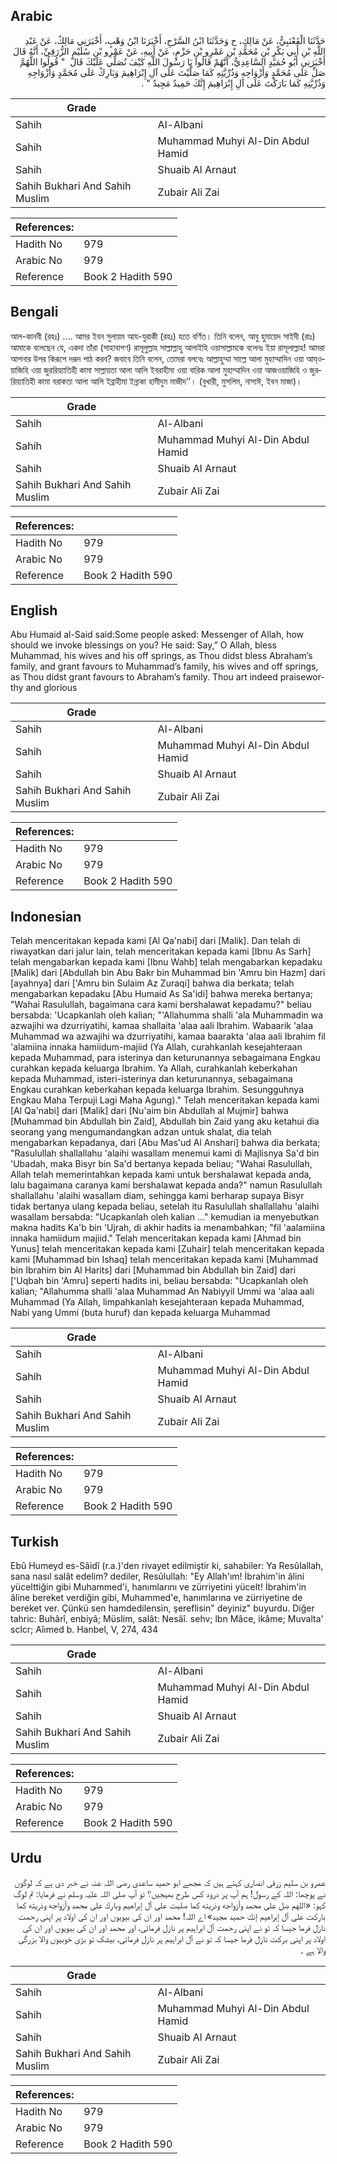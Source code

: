 ## Arabic

<div dir="rtl" lang="ar" style={{fontSize:'larger',backgroundColor:'#f8f9fa',padding:20}}>حَدَّثَنَا الْقَعْنَبِيُّ، عَنْ مَالِكٍ، ح وَحَدَّثَنَا ابْنُ السَّرْحِ، أَخْبَرَنَا ابْنُ وَهْبٍ، أَخْبَرَنِي مَالِكٌ، عَنْ عَبْدِ اللَّهِ بْنِ أَبِي بَكْرِ بْنِ مُحَمَّدِ بْنِ عَمْرِو بْنِ حَزْمٍ، عَنْ أَبِيهِ، عَنْ عَمْرِو بْنِ سُلَيْمٍ الزُّرَقِيِّ، أَنَّهُ قَالَ أَخْبَرَنِي أَبُو حُمَيْدٍ السَّاعِدِيُّ، أَنَّهُمْ قَالُوا يَا رَسُولَ اللَّهِ كَيْفَ نُصَلِّي عَلَيْكَ قَالَ ‏ "‏ قُولُوا اللَّهُمَّ صَلِّ عَلَى مُحَمَّدٍ وَأَزْوَاجِهِ وَذُرِّيَّتِهِ كَمَا صَلَّيْتَ عَلَى آلِ إِبْرَاهِيمَ وَبَارِكْ عَلَى مُحَمَّدٍ وَأَزْوَاجِهِ وَذُرِّيَّتِهِ كَمَا بَارَكْتَ عَلَى آلِ إِبْرَاهِيمَ إِنَّكَ حَمِيدٌ مَجِيدٌ ‏"‏ ‏.‏</div><div style={{backgroundColor:'#f8f9fa',padding:20, marginBottom: 10}}><table>
      <thead>
        <tr>
          <th>Grade</th>
          <th></th>
        </tr>
      </thead>
      <tbody>
<tr><td>Sahih</td><td>Al-Albani</td></tr><tr><td>Sahih</td><td>Muhammad Muhyi Al-Din Abdul Hamid</td></tr><tr><td>Sahih</td><td>Shuaib Al Arnaut</td></tr><tr><td>Sahih Bukhari And Sahih Muslim</td><td>Zubair Ali Zai</td></tr></tbody></table><table>
        <thead>
          <tr>
            <th>References:</th>
            <th></th>
          </tr>
        </thead>
        <tbody><tr><td>Hadith No</td><td>979</td></tr><tr><td>Arabic No</td><td>979</td></tr><tr><td>Reference</td><td>Book 2 Hadith 590</td></tr></tbody></table></div>

## Bengali

<div dir="ltr" lang="bn" style={{fontSize:'larger',backgroundColor:'#f8f9fa',padding:20}}>আল-কানবী (রহঃ) .... আমর ইবন সুলায়ম আয-যুরাকী (রহঃ) হতে বর্ণিত। তিনি বলেন, আবু হুমায়েদ সাইদী (রাঃ) আমাকে বলেছেন যে, একদা তাঁরা (সাহাবাগণ) রাসূলুল্লাহ সাল্লাল্লাহু আলাইহি ওয়াসাল্লামকে বলেনঃ ইয়া রাসূলাল্লাহ! আমরা আপনার উপর কিরূপে দরূদ পাঠ করব? জবাবে তিনি বলেন, তোমরা বলবেঃ আল্লাহুম্মা সাল্লে আলা মুহাম্মাদিন ওয়া আয্ওয়াজিহি ওয়া জুররিয়্যাতিহী কামা সাল্লায়তা আলা আলি ইবরাহীমা ওয়া বারিক আলা মুহাম্মাদিন ওয়া আজওয়াজিহি ও জুররিয়্যাতিহী কামা বরাকতা আলা আলি ইব্রাহীমা ইন্নাকা হামীদুম মাজীদ’’। (বুখারী, মুসলিম, নাসাঈ, ইবন মাজা)।</div><div style={{backgroundColor:'#f8f9fa',padding:20, marginBottom: 10}}><table>
      <thead>
        <tr>
          <th>Grade</th>
          <th></th>
        </tr>
      </thead>
      <tbody>
<tr><td>Sahih</td><td>Al-Albani</td></tr><tr><td>Sahih</td><td>Muhammad Muhyi Al-Din Abdul Hamid</td></tr><tr><td>Sahih</td><td>Shuaib Al Arnaut</td></tr><tr><td>Sahih Bukhari And Sahih Muslim</td><td>Zubair Ali Zai</td></tr></tbody></table><table>
        <thead>
          <tr>
            <th>References:</th>
            <th></th>
          </tr>
        </thead>
        <tbody><tr><td>Hadith No</td><td>979</td></tr><tr><td>Arabic No</td><td>979</td></tr><tr><td>Reference</td><td>Book 2 Hadith 590</td></tr></tbody></table></div>

## English

<div dir="ltr" lang="en" style={{fontSize:'larger',backgroundColor:'#f8f9fa',padding:20}}>Abu Humaid al-Said said:Some people asked: Messenger of Allah, how should we invoke blessings on you? He said: Say,” O Allah, bless Muhammad, his wives and his off springs, as Thou didst bless Abraham’s family, and grant favours to Muhammad’s family, his wives and off springs, as Thou didst grant favours to Abraham’s family. Thou art indeed praiseworthy and glorious</div><div style={{backgroundColor:'#f8f9fa',padding:20, marginBottom: 10}}><table>
      <thead>
        <tr>
          <th>Grade</th>
          <th></th>
        </tr>
      </thead>
      <tbody>
<tr><td>Sahih</td><td>Al-Albani</td></tr><tr><td>Sahih</td><td>Muhammad Muhyi Al-Din Abdul Hamid</td></tr><tr><td>Sahih</td><td>Shuaib Al Arnaut</td></tr><tr><td>Sahih Bukhari And Sahih Muslim</td><td>Zubair Ali Zai</td></tr></tbody></table><table>
        <thead>
          <tr>
            <th>References:</th>
            <th></th>
          </tr>
        </thead>
        <tbody><tr><td>Hadith No</td><td>979</td></tr><tr><td>Arabic No</td><td>979</td></tr><tr><td>Reference</td><td>Book 2 Hadith 590</td></tr></tbody></table></div>

## Indonesian

<div dir="ltr" lang="id" style={{fontSize:'larger',backgroundColor:'#f8f9fa',padding:20}}>Telah menceritakan kepada kami [Al Qa'nabi] dari [Malik]. Dan telah di riwayatkan dari jalur lain, telah menceritakan kepada kami [Ibnu As Sarh] telah mengabarkan kepada kami [Ibnu Wahb] telah mengabarkan kepadaku [Malik] dari [Abdullah bin Abu Bakr bin Muhammad bin 'Amru bin Hazm] dari [ayahnya] dari ['Amru bin Sulaim Az Zuraqi] bahwa dia berkata; telah mengabarkan kepadaku [Abu Humaid As Sa'idi] bahwa mereka bertanya; "Wahai Rasulullah, bagaimana cara kami bershalawat kepadamu?" beliau bersabda: 'Ucapkanlah oleh kalian; "'Allahumma shalli 'ala Muhammadin wa azwajihi wa dzurriyatihi, kamaa shallaita 'alaa aali Ibrahim. Wabaarik 'alaa Muhammad wa azwajihi wa dzurriyatihi, kamaa baarakta 'alaa aali Ibrahim fil 'alamiina innaka hamiidum-majiid (Ya Allah, curahkanlah kesejahteraan kepada Muhammad, para isterinya dan keturunannya sebagaimana Engkau curahkan kepada keluarga Ibrahim. Ya Allah, curahkanlah keberkahan kepada Muhammad, isteri-isterinya dan keturunannya, sebagaimana Engkau curahkan keberkahan kepada keluarga Ibrahim. Sesungguhnya Engkau Maha Terpuji Lagi Maha Agung)." Telah menceritakan kepada kami [Al Qa'nabi] dari [Malik] dari [Nu'aim bin Abdullah al Mujmir] bahwa [Muhammad bin Abdullah bin Zaid], Abdullah bin Zaid yang aku ketahui dia seorang yang mengumandangkan adzan untuk shalat, dia telah mengabarkan kepadanya, dari [Abu Mas'ud Al Anshari] bahwa dia berkata; "Rasulullah shallallahu 'alaihi wasallam menemui kami di Majlisnya Sa'd bin 'Ubadah, maka Bisyr bin Sa'd bertanya kepada beliau; "Wahai Rasulullah, Allah telah memerintahkan kepada kami untuk bershalawat kepada anda, lalu bagaimana caranya kami bershalawat kepada anda?" namun Rasulullah shallallahu 'alaihi wasallam diam, sehingga kami berharap supaya Bisyr tidak bertanya ulang kepada beliau, setelah itu Rasulullah shallallahu 'alaihi wasallam bersabda: "Ucapkanlah oleh kalian …" kemudian ia menyebutkan makna hadits Ka'b bin 'Ujrah, di akhir hadits ia menambahkan; "fil 'aalamiina innaka hamiidum majiid." Telah menceritakan kepada kami [Ahmad bin Yunus] telah menceritakan kepada kami [Zuhair] telah menceritakan kepada kami [Muhammad bin Ishaq] telah menceritakan kepada kami [Muhammad bin Ibrahim bin Al Harits] dari [Muhammad bin Abdullah bin Zaid] dari ['Uqbah bin 'Amru] seperti hadits ini, beliau bersabda: "Ucapkanlah oleh kalian; "Allahumma shalli 'alaa Muhammad An Nabiyyil Ummi wa 'alaa aali Muhammad (Ya Allah, limpahkanlah kesejahteraan kepada Muhammad, Nabi yang Ummi (buta huruf) dan kepada keluarga Muhammad</div><div style={{backgroundColor:'#f8f9fa',padding:20, marginBottom: 10}}><table>
      <thead>
        <tr>
          <th>Grade</th>
          <th></th>
        </tr>
      </thead>
      <tbody>
<tr><td>Sahih</td><td>Al-Albani</td></tr><tr><td>Sahih</td><td>Muhammad Muhyi Al-Din Abdul Hamid</td></tr><tr><td>Sahih</td><td>Shuaib Al Arnaut</td></tr><tr><td>Sahih Bukhari And Sahih Muslim</td><td>Zubair Ali Zai</td></tr></tbody></table><table>
        <thead>
          <tr>
            <th>References:</th>
            <th></th>
          </tr>
        </thead>
        <tbody><tr><td>Hadith No</td><td>979</td></tr><tr><td>Arabic No</td><td>979</td></tr><tr><td>Reference</td><td>Book 2 Hadith 590</td></tr></tbody></table></div>

## Turkish

<div dir="ltr" lang="tr" style={{fontSize:'larger',backgroundColor:'#f8f9fa',padding:20}}>Ebû Humeyd es-Sâidî (r.a.)'den rivayet edilmiştir ki, sahabiler: Ya Resûlallah, sana nasıl salât edelim? dediler, Resûlullah: "Ey Allah'ım! İbrahim'in âlini yücelttiğin gibi Muhammed'i, hanımlarını ve zürriyetini yücelt! İbrahim'in âline bereket verdiğin gibi, Muhammed'e, hanımlarına ve zürriyetine de bereket ver. Çünkü sen hamdedilensin, şereflisin" deyiniz" buyurdu. Diğer tahric: Buhârî, enbiyâ; Müslim, salât: Nesâî. sehv; lbn Mâce, ikâme; Muvalta' sclcr; Aîımed b. Hanbel, V, 274, 434</div><div style={{backgroundColor:'#f8f9fa',padding:20, marginBottom: 10}}><table>
      <thead>
        <tr>
          <th>Grade</th>
          <th></th>
        </tr>
      </thead>
      <tbody>
<tr><td>Sahih</td><td>Al-Albani</td></tr><tr><td>Sahih</td><td>Muhammad Muhyi Al-Din Abdul Hamid</td></tr><tr><td>Sahih</td><td>Shuaib Al Arnaut</td></tr><tr><td>Sahih Bukhari And Sahih Muslim</td><td>Zubair Ali Zai</td></tr></tbody></table><table>
        <thead>
          <tr>
            <th>References:</th>
            <th></th>
          </tr>
        </thead>
        <tbody><tr><td>Hadith No</td><td>979</td></tr><tr><td>Arabic No</td><td>979</td></tr><tr><td>Reference</td><td>Book 2 Hadith 590</td></tr></tbody></table></div>

## Urdu

<div dir="rtl" lang="ur" style={{fontSize:'larger',backgroundColor:'#f8f9fa',padding:20}}>عمرو بن سلیم زرقی انصاری کہتے ہیں کہ مجھے ابو حمید ساعدی رضی اللہ عنہ نے خبر دی ہے کہ لوگوں نے پوچھا: اللہ کے رسول! ہم آپ پر درود کس طرح بھیجیں؟ تو آپ صلی اللہ علیہ وسلم نے فرمایا: تم لوگ کہو: «اللهم صل على محمد وأزواجه وذريته كما صليت على آل إبراهيم وبارك على محمد وأزواجه وذريته كما باركت على آل إبراهيم إنك حميد مجيد» اے اللہ! محمد اور ان کی بیویوں اور ان کی اولاد پر اپنی رحمت نازل فرما جیسا کہ تو نے اپنی رحمت آل ابراہیم پر نازل فرمائی، اور محمد اور ان کی بیویوں اور ان کی اولاد پر اپنی برکت نازل فرما جیسا کہ تو نے آل ابراہیم پر نازل فرمائی، بیشک تو بڑی خوبیوں والا بزرگی والا ہے ۔</div><div style={{backgroundColor:'#f8f9fa',padding:20, marginBottom: 10}}><table>
      <thead>
        <tr>
          <th>Grade</th>
          <th></th>
        </tr>
      </thead>
      <tbody>
<tr><td>Sahih</td><td>Al-Albani</td></tr><tr><td>Sahih</td><td>Muhammad Muhyi Al-Din Abdul Hamid</td></tr><tr><td>Sahih</td><td>Shuaib Al Arnaut</td></tr><tr><td>Sahih Bukhari And Sahih Muslim</td><td>Zubair Ali Zai</td></tr></tbody></table><table>
        <thead>
          <tr>
            <th>References:</th>
            <th></th>
          </tr>
        </thead>
        <tbody><tr><td>Hadith No</td><td>979</td></tr><tr><td>Arabic No</td><td>979</td></tr><tr><td>Reference</td><td>Book 2 Hadith 590</td></tr></tbody></table></div>